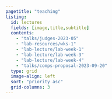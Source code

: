 ```yaml
---
pagetitle: "teaching"
listing:
  id: lectures
  fields: [image,title,subtitle]
  contents: 
    - "talks/judges-2023-05"
    - "lab-resources/wks-1"
    - "lab-lecture/lab-week-1"
    - "lab-lecture/lab-week-3"
    - "lab-lecture/lab-week-4"
    - "talks/comps-proposal-2023-09-20"
  type: grid
  image-align: left
  sort: "priority asc"
  grid-columns: 3
---
```


::: {#lectures}
:::
